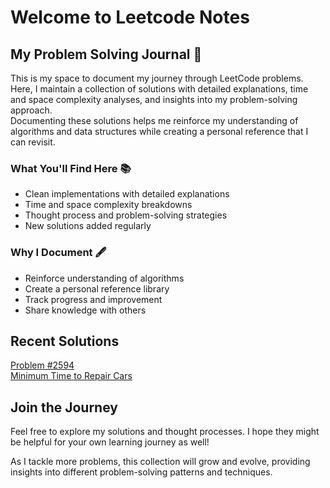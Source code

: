 # Welcome to Leetcode Notes


<div className="flex flex-col gap-4">
  <div className="mt-4 rounded-lg border border-neutral-200 p-6 dark:border-neutral-800">
    <h2 className="text-2xl font-bold mb-2">My Problem Solving Journal 🧩</h2>
    <div>
      This is my space to document my journey through LeetCode problems. Here, I maintain a collection of solutions with detailed explanations, time and space complexity analyses, and insights into my problem-solving approach.
    </div>
  </div>

  <Callout type="info">
    Documenting these solutions helps me reinforce my understanding of algorithms and data structures while creating a personal reference that I can revisit.
  </Callout>

  <div className="grid grid-cols-1 md:grid-cols-2 gap-4 mt-2">
    <div className="rounded-lg border border-neutral-200 p-4 dark:border-neutral-800">
      <h3 className="text-lg font-semibold">What You'll Find Here 📚</h3>
      <ul className="mt-2 list-disc list-inside">
        <li>Clean implementations with detailed explanations</li>
        <li>Time and space complexity breakdowns</li>
        <li>Thought process and problem-solving strategies</li>
        <li>New solutions added regularly</li>
      </ul>
    </div>
    <div className="rounded-lg border border-neutral-200 p-4 dark:border-neutral-800">
      <h3 className="text-lg font-semibold">Why I Document 🖋️</h3>
      <ul className="mt-2 list-disc list-inside">
        <li>Reinforce understanding of algorithms</li>
        <li>Create a personal reference library</li>
        <li>Track progress and improvement</li>
        <li>Share knowledge with others</li>
      </ul>
    </div>
  </div>
</div>

## Recent Solutions

<div className="grid grid-cols-1 md:grid-cols-3 gap-4 mt-4">
  <a href="/leetcode/2594" className="no-underline">
    <div className="rounded-lg border border-neutral-200 p-4 dark:border-neutral-800 hover:border-neutral-400 dark:hover:border-neutral-600 transition-colors">
      <div className="font-mono text-sm text-neutral-500 dark:text-neutral-400">Problem #2594</div>
      <div className="font-medium mt-1">Minimum Time to Repair Cars</div>
    </div>
  </a>
</div>

## Join the Journey

Feel free to explore my solutions and thought processes. I hope they might be helpful for your own learning journey as well!

As I tackle more problems, this collection will grow and evolve, providing insights into different problem-solving patterns and techniques.